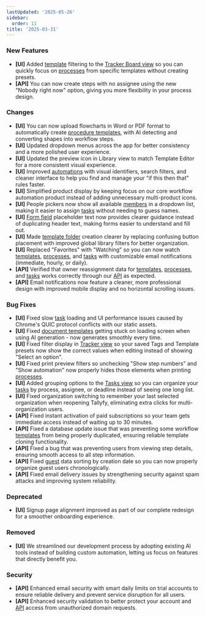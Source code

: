 ```yaml
---
lastUpdated: '2025-05-26'
sidebar:
  order: 11
title: '2025-03-31'
---
```


### New Features

- **[UI]** Added [template](/products/pro/documenting/templates/) filtering to the [Tracker Board view](/products/pro/tracking-and-tasks/tracker-view/) so you can quickly focus on [processes](/products/pro/tracking-and-tasks/processes/) from specific templates without creating presets.
- **[API]** You can now create steps with no assignee using the new "Nobody right now" option, giving you more flexibility in your process design.

### Changes

- **[UI]** You can now upload flowcharts in Word or PDF format to automatically create [procedure templates](/products/pro/documenting/templates/), with AI detecting and converting shapes into workflow steps.
- **[UI]** Updated dropdown menus across the app for better consistency and a more polished user experience.
- **[UI]** Updated the preview icon in Library view to match Template Editor for a more consistent visual experience.
- **[UI]** Improved [automations](/products/pro/documenting/templates/automations/) with visual identifiers, search filters, and cleaner interface to help you find and manage your "if this then that" rules faster.
- **[UI]** Simplified product display by keeping focus on our core workflow automation product instead of adding unnecessary multi-product icons.
- **[UI]** People pickers now show all available [members](/products/pro/documenting/members/) in a dropdown list, making it easier to assign [tasks](/products/pro/tracking-and-tasks/tasks/) without needing to guess names.
- **[UI]** [Form field](/products/pro/tracking-and-tasks/tasks/what-are-form-fields-in-tallyfy/) placeholder text now provides clearer guidance instead of duplicating header text, making forms easier to understand and fill out.
- **[UI]** Made [template folder](/products/pro/documenting/templates/organize-templates-into-folders/) creation clearer by replacing confusing button placement with improved global library filters for better organization.
- **[UI]** Replaced "Favorites" with "Watching" so you can now watch [templates](/products/pro/documenting/templates/), [processes](/products/pro/tracking-and-tasks/processes/), and [tasks](/products/pro/tracking-and-tasks/tasks/) with customizable email notifications (immediate, hourly, or daily).
- **[API]** Verified that owner reassignment data for [templates](/products/pro/documenting/templates/), [processes](/products/pro/tracking-and-tasks/processes/), and [tasks](/products/pro/tracking-and-tasks/tasks/) works correctly through our [API](/products/pro/integrations/open-api/) as expected.
- **[API]** Email notifications now feature a cleaner, more professional design with improved mobile display and no horizontal scrolling issues.

### Bug Fixes

- **[UI]** Fixed slow [task](/products/pro/tracking-and-tasks/tasks/) loading and UI performance issues caused by Chrome's QUIC protocol conflicts with our static assets.
- **[UI]** Fixed [document templates](/products/pro/documenting/documents/) getting stuck on loading screen when using AI generation - now generates smoothly every time.
- **[UI]** Fixed filter display in [Tracker view](/products/pro/tracking-and-tasks/tracker-view/) so your saved Tags and Template presets now show the correct values when editing instead of showing "Select an option".
- **[UI]** Fixed print preview filters so unchecking "Show step numbers" and "Show automation" now properly hides those elements when printing [processes](/products/pro/tracking-and-tasks/processes/).
- **[UI]** Added grouping options to the [Tasks view](/products/pro/tracking-and-tasks/tasks-view/) so you can organize your [tasks](/products/pro/tracking-and-tasks/tasks/) by process, assignee, or deadline instead of seeing one long list.
- **[UI]** Fixed organization switching to remember your last selected organization when reopening Tallyfy, eliminating extra clicks for multi-organization users.
- **[API]** Fixed instant activation of paid subscriptions so your team gets immediate access instead of waiting up to 30 minutes.
- **[API]** Fixed a database update issue that was preventing some workflow [templates](/products/pro/documenting/templates/) from being properly duplicated, ensuring reliable template cloning functionality.
- **[API]** Fixed a bug that was preventing users from viewing step details, ensuring smooth access to all step information.
- **[API]** Fixed [guest](/products/pro/documenting/guests/) data sorting by creation date so you can now properly organize guest users chronologically.
- **[API]** Fixed email delivery issues by strengthening security against spam attacks and improving system reliability.

### Deprecated

- **[UI]** Signup page alignment improved as part of our complete redesign for a smoother onboarding experience.

### Removed

- **[UI]** We streamlined our development process by adopting existing AI tools instead of building custom automation, letting us focus on features that directly benefit you.

### Security

- **[API]** Enhanced email security with smart daily limits on trial accounts to ensure reliable delivery and prevent service disruption for all users.
- **[API]** Enhanced security validation to better protect your account and [API](/products/pro/integrations/open-api/) access from unauthorized domain requests.